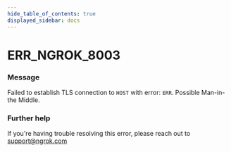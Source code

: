 ```yaml
---
hide_table_of_contents: true
displayed_sidebar: docs
---
```



# ERR_NGROK_8003

### Message
Failed to establish TLS connection to `HOST` with error: `ERR`. Possible Man-in-the Middle.

<ErrorDetails error='err_ngrok_8003' />


### Further help
If you're having trouble resolving this error, please reach out to [support@ngrok.com](mailto:support@ngrok.com?subject=Help%20with%20ERR_NGROK_8003)

